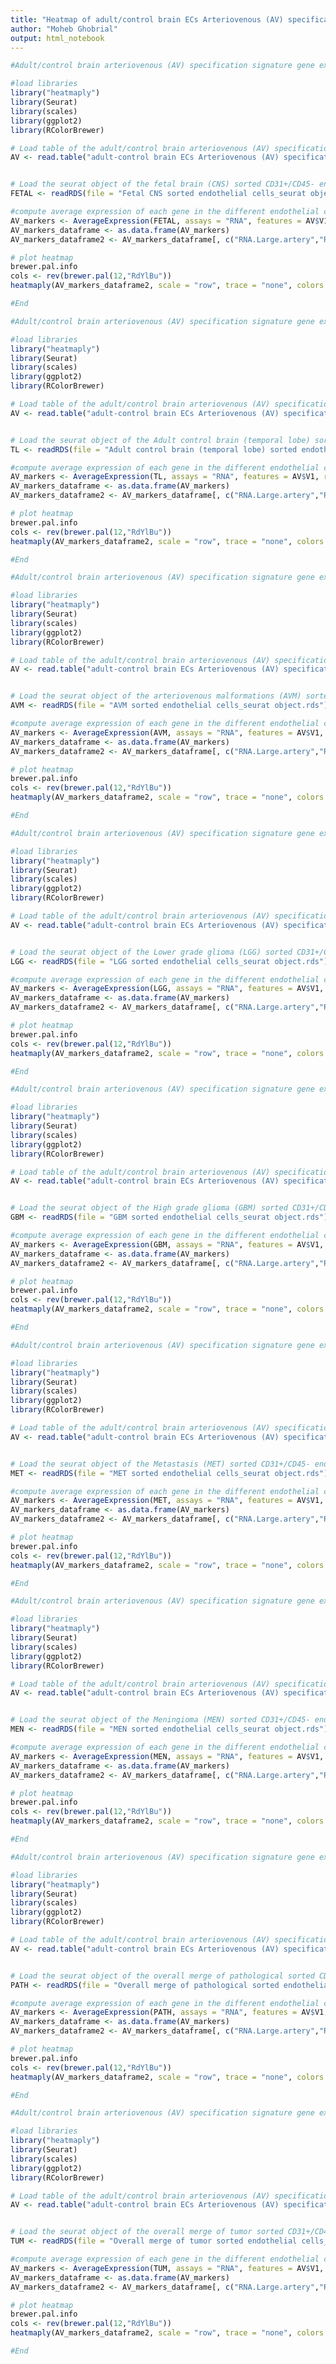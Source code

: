 ---
title: "Heatmap of adult/control brain ECs Arteriovenous (AV) specification signature gene expression"
author: "Moheb Ghobrial"
output: html_notebook
---

```{r}
#Adult/control brain arteriovenous (AV) specification signature gene expression analysis on the fetal brain (CNS) sorted CD31+/CD45- endothelial cells - Figure 3d

#load libraries 
library("heatmaply")
library(Seurat)
library(scales)
library(ggplot2)
library(RColorBrewer)

# Load table of the adult/control brain arteriovenous (AV) specification signature genes
AV <- read.table("adult-control brain ECs Arteriovenous (AV) specification signature.txt", header = FALSE)


# Load the seurat object of the fetal brain (CNS) sorted CD31+/CD45- endothelial cells 
FETAL <- readRDS(file = "Fetal CNS sorted endothelial cells_seurat object.rds")

#compute average expression of each gene in the different endothelial clusters
AV_markers <- AverageExpression(FETAL, assays = "RNA", features = AV$V1, return.seurat = FALSE, group.by = "ECclusters", add.ident = NULL, slot = "data", verbose = TRUE)
AV_markers_dataframe <- as.data.frame(AV_markers)
AV_markers_dataframe2 <- AV_markers_dataframe[, c("RNA.Large.artery","RNA.Artery", "RNA.Arteriole","RNA.Angiogenic.capillary", "RNA.Capillary","RNA.Venule","RNA.Vein", "RNA.Large.vein","RNA.Mitochondrial", "RNA.EndoMT","RNA.Proliferating.EndoMT", "RNA.Proliferating.cell", "RNA.Stem.to.EC","RNA.Proliferating.Stem.to.EC")]

# plot heatmap
brewer.pal.info
cols <- rev(brewer.pal(12,"RdYlBu"))
heatmaply(AV_markers_dataframe2, scale = "row", trace = "none", colors = cols, grid_gap = 0, dendrogram = ("none")) %>% layout(width=1200, height = 900)

#End 
```

```{r}
#Adult/control brain arteriovenous (AV) specification signature gene expression analysis on the Adult control brain (temporal lobe) sorted endothelial cells - Figure 3h

#load libraries 
library("heatmaply")
library(Seurat)
library(scales)
library(ggplot2)
library(RColorBrewer)

# Load table of the adult/control brain arteriovenous (AV) specification signature genes
AV <- read.table("adult-control brain ECs Arteriovenous (AV) specification signature.txt", header = FALSE)


# Load the seurat object of the Adult control brain (temporal lobe) sorted endothelial cells
TL <- readRDS(file = "Adult control brain (temporal lobe) sorted endothelial cells_seurat object.rds")

#compute average expression of each gene in the different endothelial clusters
AV_markers <- AverageExpression(TL, assays = "RNA", features = AV$V1, return.seurat = FALSE, group.by = "ECclusters", add.ident = NULL, slot = "data", verbose = TRUE)
AV_markers_dataframe <- as.data.frame(AV_markers)
AV_markers_dataframe2 <- AV_markers_dataframe[, c("RNA.Large.artery","RNA.Artery", "RNA.Arteriole","RNA.Angiogenic.capillary", "RNA.Capillary","RNA.Venule","RNA.Vein", "RNA.Large.vein","RNA.Mitochondrial", "RNA.EndoMT", "RNA.Proliferating.cell", "RNA.Stem.to.EC")]

# plot heatmap
brewer.pal.info
cols <- rev(brewer.pal(12,"RdYlBu"))
heatmaply(AV_markers_dataframe2, scale = "row", trace = "none", colors = cols, grid_gap = 0, dendrogram = ("none")) %>% layout(width=1200, height = 900)

#End 
```

```{r}
#Adult/control brain arteriovenous (AV) specification signature gene expression analysis on the arteriovenous malformations (AVM) sorted CD31+/CD45- endothelial cells - Extended Data Figure 4d

#load libraries 
library("heatmaply")
library(Seurat)
library(scales)
library(ggplot2)
library(RColorBrewer)

# Load table of the adult/control brain arteriovenous (AV) specification signature genes
AV <- read.table("adult-control brain ECs Arteriovenous (AV) specification signature.txt", header = FALSE)


# Load the seurat object of the arteriovenous malformations (AVM) sorted CD31+/CD45- endothelial cells 
AVM <- readRDS(file = "AVM sorted endothelial cells_seurat object.rds")

#compute average expression of each gene in the different endothelial clusters
AV_markers <- AverageExpression(AVM, assays = "RNA", features = AV$V1, return.seurat = FALSE, group.by = "ECclusters", add.ident = NULL, slot = "data", verbose = TRUE)
AV_markers_dataframe <- as.data.frame(AV_markers)
AV_markers_dataframe2 <- AV_markers_dataframe[, c("RNA.Large.artery","RNA.Artery", "RNA.Arteriole","RNA.Angiogenic.capillary", "RNA.Capillary","RNA.Venule","RNA.Vein", "RNA.Large.vein","RNA.Mitochondrial", "RNA.EndoMT", "RNA.Proliferating.cell", "RNA.Stem.to.EC")]

# plot heatmap
brewer.pal.info
cols <- rev(brewer.pal(12,"RdYlBu"))
heatmaply(AV_markers_dataframe2, scale = "row", trace = "none", colors = cols, grid_gap = 0, dendrogram = ("none")) %>% layout(width=1200, height = 900)

#End 
```

```{r}
#Adult/control brain arteriovenous (AV) specification signature gene expression analysis on the Lower grade glioma (LGG) sorted CD31+/CD45- endothelial cells - Extended Data Figure 4l  

#load libraries 
library("heatmaply")
library(Seurat)
library(scales)
library(ggplot2)
library(RColorBrewer)

# Load table of the adult/control brain arteriovenous (AV) specification signature genes
AV <- read.table("adult-control brain ECs Arteriovenous (AV) specification signature.txt", header = FALSE)


# Load the seurat object of the Lower grade glioma (LGG) sorted CD31+/CD45- endothelial cells 
LGG <- readRDS(file = "LGG sorted endothelial cells_seurat object.rds")

#compute average expression of each gene in the different endothelial clusters
AV_markers <- AverageExpression(LGG, assays = "RNA", features = AV$V1, return.seurat = FALSE, group.by = "ECclusters", add.ident = NULL, slot = "data", verbose = TRUE)
AV_markers_dataframe <- as.data.frame(AV_markers)
AV_markers_dataframe2 <- AV_markers_dataframe[, c("RNA.Large.artery","RNA.Artery", "RNA.Arteriole","RNA.Angiogenic.capillary", "RNA.Capillary","RNA.Venule","RNA.Vein", "RNA.Large.vein","RNA.Mitochondrial", "RNA.EndoMT", "RNA.Proliferating.cell", "RNA.Stem.to.EC","RNA.Proliferating.Stem.to.EC")]

# plot heatmap
brewer.pal.info
cols <- rev(brewer.pal(12,"RdYlBu"))
heatmaply(AV_markers_dataframe2, scale = "row", trace = "none", colors = cols, grid_gap = 0, dendrogram = ("none")) %>% layout(width=1200, height = 900)

#End 
```


```{r}
#Adult/control brain arteriovenous (AV) specification signature gene expression analysis on the High grade glioma (GBM) sorted CD31+/CD45- endothelial cells - Extended Data Figure 4p  

#load libraries 
library("heatmaply")
library(Seurat)
library(scales)
library(ggplot2)
library(RColorBrewer)

# Load table of the adult/control brain arteriovenous (AV) specification signature genes
AV <- read.table("adult-control brain ECs Arteriovenous (AV) specification signature.txt", header = FALSE)


# Load the seurat object of the High grade glioma (GBM) sorted CD31+/CD45- endothelial cells 
GBM <- readRDS(file = "GBM sorted endothelial cells_seurat object.rds")

#compute average expression of each gene in the different endothelial clusters
AV_markers <- AverageExpression(GBM, assays = "RNA", features = AV$V1, return.seurat = FALSE, group.by = "ECclusters", add.ident = NULL, slot = "data", verbose = TRUE)
AV_markers_dataframe <- as.data.frame(AV_markers)
AV_markers_dataframe2 <- AV_markers_dataframe[, c("RNA.Large.artery","RNA.Artery", "RNA.Arteriole","RNA.Angiogenic.capillary", "RNA.Capillary","RNA.Venule","RNA.Vein", "RNA.Large.vein","RNA.Mitochondrial", "RNA.EndoMT","RNA.Proliferating.EndoMT", "RNA.Proliferating.cell", "RNA.Stem.to.EC","RNA.Proliferating.Stem.to.EC")]

# plot heatmap
brewer.pal.info
cols <- rev(brewer.pal(12,"RdYlBu"))
heatmaply(AV_markers_dataframe2, scale = "row", trace = "none", colors = cols, grid_gap = 0, dendrogram = ("none")) %>% layout(width=1200, height = 900)

#End 
```


```{r}
#Adult/control brain arteriovenous (AV) specification signature gene expression analysis on the Metastasis (MET) sorted CD31+/CD45- endothelial cells - Extended Data Figure 4t   

#load libraries 
library("heatmaply")
library(Seurat)
library(scales)
library(ggplot2)
library(RColorBrewer)

# Load table of the adult/control brain arteriovenous (AV) specification signature genes
AV <- read.table("adult-control brain ECs Arteriovenous (AV) specification signature.txt", header = FALSE)


# Load the seurat object of the Metastasis (MET) sorted CD31+/CD45- endothelial cells 
MET <- readRDS(file = "MET sorted endothelial cells_seurat object.rds")

#compute average expression of each gene in the different endothelial clusters
AV_markers <- AverageExpression(MET, assays = "RNA", features = AV$V1, return.seurat = FALSE, group.by = "ECclusters", add.ident = NULL, slot = "data", verbose = TRUE)
AV_markers_dataframe <- as.data.frame(AV_markers)
AV_markers_dataframe2 <- AV_markers_dataframe[, c("RNA.Large.artery","RNA.Artery", "RNA.Arteriole","RNA.Angiogenic.capillary", "RNA.Capillary","RNA.Venule","RNA.Vein", "RNA.Large.vein","RNA.Mitochondrial", "RNA.EndoMT","RNA.Proliferating.EndoMT", "RNA.Proliferating.cell", "RNA.Stem.to.EC","RNA.Proliferating.Stem.to.EC")]

# plot heatmap
brewer.pal.info
cols <- rev(brewer.pal(12,"RdYlBu"))
heatmaply(AV_markers_dataframe2, scale = "row", trace = "none", colors = cols, grid_gap = 0, dendrogram = ("none")) %>% layout(width=1200, height = 900)

#End 
```


```{r}
#Adult/control brain arteriovenous (AV) specification signature gene expression analysis on the Meningioma (MEN) sorted CD31+/CD45- endothelial cells - Extended Data Figure 4x    

#load libraries 
library("heatmaply")
library(Seurat)
library(scales)
library(ggplot2)
library(RColorBrewer)

# Load table of the adult/control brain arteriovenous (AV) specification signature genes
AV <- read.table("adult-control brain ECs Arteriovenous (AV) specification signature.txt", header = FALSE)


# Load the seurat object of the Meningioma (MEN) sorted CD31+/CD45- endothelial cells  
MEN <- readRDS(file = "MEN sorted endothelial cells_seurat object.rds")

#compute average expression of each gene in the different endothelial clusters
AV_markers <- AverageExpression(MEN, assays = "RNA", features = AV$V1, return.seurat = FALSE, group.by = "ECclusters", add.ident = NULL, slot = "data", verbose = TRUE)
AV_markers_dataframe <- as.data.frame(AV_markers)
AV_markers_dataframe2 <- AV_markers_dataframe[, c("RNA.Large.artery","RNA.Artery", "RNA.Arteriole","RNA.Angiogenic.capillary", "RNA.Capillary","RNA.Venule","RNA.Vein", "RNA.Large.vein","RNA.Mitochondrial", "RNA.EndoMT","RNA.Proliferating.EndoMT", "RNA.Proliferating.cell", "RNA.Stem.to.EC","RNA.Proliferating.Stem.to.EC")]

# plot heatmap
brewer.pal.info
cols <- rev(brewer.pal(12,"RdYlBu"))
heatmaply(AV_markers_dataframe2, scale = "row", trace = "none", colors = cols, grid_gap = 0, dendrogram = ("none")) %>% layout(width=1200, height = 900)

#End 
```


```{r}
#Adult/control brain arteriovenous (AV) specification signature gene expression analysis on the overall merge of pathological sorted CD31+/CD45- endothelial cells - Figure 3l     

#load libraries 
library("heatmaply")
library(Seurat)
library(scales)
library(ggplot2)
library(RColorBrewer)

# Load table of the adult/control brain arteriovenous (AV) specification signature genes
AV <- read.table("adult-control brain ECs Arteriovenous (AV) specification signature.txt", header = FALSE)


# Load the seurat object of the overall merge of pathological sorted CD31+/CD45- endothelial cells 
PATH <- readRDS(file = "Overall merge of pathological sorted endothelial cells_seurat object.rds")

#compute average expression of each gene in the different endothelial clusters
AV_markers <- AverageExpression(PATH, assays = "RNA", features = AV$V1, return.seurat = FALSE, group.by = "ECclusters", add.ident = NULL, slot = "data", verbose = TRUE)
AV_markers_dataframe <- as.data.frame(AV_markers)
AV_markers_dataframe2 <- AV_markers_dataframe[, c("RNA.Large.artery","RNA.Artery", "RNA.Arteriole","RNA.Angiogenic.capillary", "RNA.Capillary","RNA.Venule","RNA.Vein", "RNA.Large.vein","RNA.Mitochondrial", "RNA.EndoMT","RNA.Proliferating.EndoMT", "RNA.Proliferating.cell", "RNA.Stem.to.EC","RNA.Proliferating.Stem.to.EC")]

# plot heatmap
brewer.pal.info
cols <- rev(brewer.pal(12,"RdYlBu"))
heatmaply(AV_markers_dataframe2, scale = "row", trace = "none", colors = cols, grid_gap = 0, dendrogram = ("none")) %>% layout(width=1200, height = 900)

#End 
```


```{r}
#Adult/control brain arteriovenous (AV) specification signature gene expression analysis on the overall merge of tumor sorted CD31+/CD45- endothelial cells - Extended Data Figure 4h  

#load libraries 
library("heatmaply")
library(Seurat)
library(scales)
library(ggplot2)
library(RColorBrewer)

# Load table of the adult/control brain arteriovenous (AV) specification signature genes
AV <- read.table("adult-control brain ECs Arteriovenous (AV) specification signature.txt", header = FALSE)


# Load the seurat object of the overall merge of tumor sorted CD31+/CD45- endothelial cells 
TUM <- readRDS(file = "Overall merge of tumor sorted endothelial cells_seurat object.rds")

#compute average expression of each gene in the different endothelial clusters
AV_markers <- AverageExpression(TUM, assays = "RNA", features = AV$V1, return.seurat = FALSE, group.by = "ECclusters", add.ident = NULL, slot = "data", verbose = TRUE)
AV_markers_dataframe <- as.data.frame(AV_markers)
AV_markers_dataframe2 <- AV_markers_dataframe[, c("RNA.Large.artery","RNA.Artery", "RNA.Arteriole","RNA.Angiogenic.capillary", "RNA.Capillary","RNA.Venule","RNA.Vein", "RNA.Large.vein","RNA.Mitochondrial", "RNA.EndoMT","RNA.Proliferating.EndoMT", "RNA.Proliferating.cell", "RNA.Stem.to.EC","RNA.Proliferating.Stem.to.EC")]

# plot heatmap
brewer.pal.info
cols <- rev(brewer.pal(12,"RdYlBu"))
heatmaply(AV_markers_dataframe2, scale = "row", trace = "none", colors = cols, grid_gap = 0, dendrogram = ("none")) %>% layout(width=1200, height = 900)

#End 
```